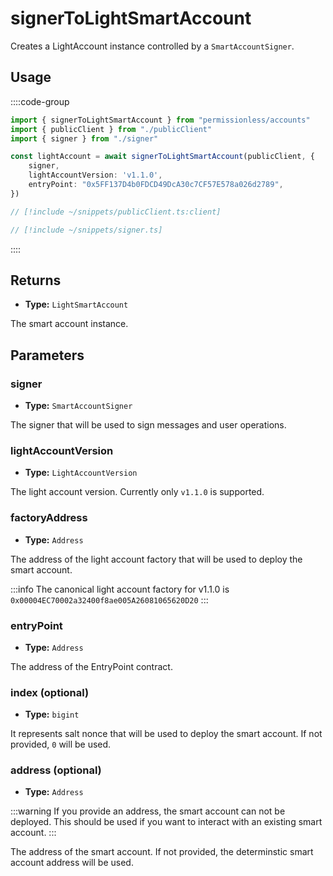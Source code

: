 # signerToLightSmartAccount

Creates a LightAccount instance controlled by a `SmartAccountSigner`.

## Usage

::::code-group

```ts [example.ts]
import { signerToLightSmartAccount } from "permissionless/accounts"
import { publicClient } from "./publicClient"
import { signer } from "./signer"

const lightAccount = await signerToLightSmartAccount(publicClient, {
	signer,
    lightAccountVersion: 'v1.1.0',
	entryPoint: "0x5FF137D4b0FDCD49DcA30c7CF57E578a026d2789",
})
```

```ts [publicClient.ts]
// [!include ~/snippets/publicClient.ts:client]
```

```ts [signer.ts]
// [!include ~/snippets/signer.ts]
```

::::

## Returns

- **Type:** `LightSmartAccount`

The smart account instance.

## Parameters

### signer

- **Type:** `SmartAccountSigner`

The signer that will be used to sign messages and user operations.

### lightAccountVersion

- **Type:** `LightAccountVersion`

The light account version. Currently only `v1.1.0` is supported.

### factoryAddress

- **Type:** `Address`

The address of the light account factory that will be used to deploy the smart account.

:::info
The canonical light account factory for v1.1.0 is `0x00004EC70002a32400f8ae005A26081065620D20`
:::

### entryPoint

- **Type:** `Address`

The address of the EntryPoint contract.

### index (optional)

- **Type:** `bigint`

It represents salt nonce that will be used to deploy the smart account. If not provided, `0` will be used.

### address (optional)

- **Type:** `Address`

:::warning
If you provide an address, the smart account can not be deployed. This should be used if you want to interact with an existing smart account.
:::

The address of the smart account. If not provided, the determinstic smart account address will be used.
